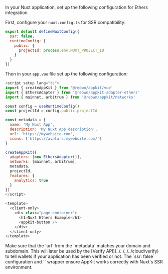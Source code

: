 In your Nuxt application, set up the following configuration for Ethers integration.

First, configure your `nuxt.config.ts` for SSR compatibility:

```javascript
export default defineNuxtConfig({
  ssr: false,
  runtimeConfig: {
    public: {
      projectId: process.env.NUXT_PROJECT_ID
    }
  }
})
```

Then in your `app.vue` file set up the following configuration:

```javascript
<script setup lang="ts">
import { createAppKit } from '@reown/appkit/vue'
import { EthersAdapter } from '@reown/appkit-adapter-ethers'
import { mainnet, arbitrum } from '@reown/appkit/networks'

const config = useRuntimeConfig()
const projectId = config.public.projectId

const metadata = {
  name: 'My Nuxt App',
  description: 'My Nuxt App description',
  url: 'https://mywebsite.com',
  icons: ['https://avatars.mywebsite.com/']
}

createAppKit({
  adapters: [new EthersAdapter()],
  networks: [mainnet, arbitrum],
  metadata,
  projectId,
  features: {
    analytics: true
  }
})
</script>

<template>
  <client-only>
    <div class="page-container">
      <h1>Nuxt Ethers Example</h1>
      <appkit-button />
    </div>
  </client-only>
</template>
```

<Warning>
Make sure that the `url` from the `metadata` matches your domain and subdomain. This will later be used by the [Verify API](../../../../cloud/verify) to tell wallets if your application has been verified or not.
</Warning>

<Note>
  The `ssr: false` configuration and `<client-only>` wrapper ensure AppKit works correctly with Nuxt's SSR environment.
</Note>
